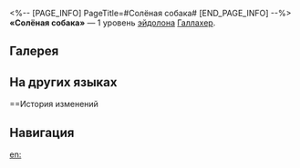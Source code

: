 <%-- [PAGE_INFO]
PageTitle=#Солёная собака#
[END_PAGE_INFO] --%>
{{Эйдолон Инфобокс
|Название         = Солёная собака
|Изображение      = Эйдолон Солёная собака.png
|Персонаж         = Галлахер
|Уровень          = 1
|Длительность     = 
|Описание         = В начале боя Галлахер восстанавливает 20 ед. своей энергии, а его сопротивление эффектам повышается на 50%.
|Свойство1        = 
|Масштабирование1 = 
}}
'''«Солёная собака»''' — 1 уровень [[эйдолон]]а [[Галлахер]].

==Галерея==
{{Галерея|position=left|captionalign=center
|Персонаж Галлахер Эйдолон 1.png|Осколок Эйдолона
}}

==На других языках==
{{На других языках
|en   = Salty Dog
|zhs  = 盐与犬
|zht  = 鹽與犬
|ja   = ソルティ・ドッグ
|ko   = 솔티 도그
|es   = Perro salado
|fr   = B-52
|ru   = Солёная собака
|th   = Salty Dog
|vi   = Salty Dog
|de   = Salty Dog
|id   = Salty Dog
|pt   = Cão Salgado
}}

==История изменений
{{История изменений|3.5}}

==Навигация==
{{Навык Навбокс|Галлахер}}

[[en:]]